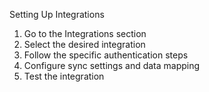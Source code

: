 Setting Up Integrations

1. Go to the Integrations section
2. Select the desired integration
3. Follow the specific authentication steps
4. Configure sync settings and data mapping
5. Test the integration